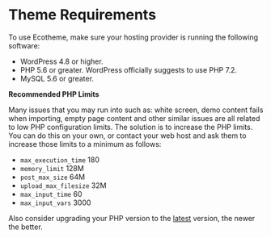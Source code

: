 # Theme Requirements

To use Ecotheme, make sure your hosting provider is running the following software:

- WordPress 4.8 or higher.
- PHP 5.6 or greater. WordPress officially suggests to use PHP 7.2.
- MySQL 5.6 or greater.

**Recommended PHP Limits**

Many issues that you may run into such as: white screen, demo content fails when importing, empty page content and other similar issues are all related to low PHP configuration limits. The solution is to increase the PHP limits. You can do this on your own, or contact your web host and ask them to increase those limits to a minimum as follows:

- `max_execution_time` 180
- `memory_limit` 128M
- `post_max_size` 64M
- `upload_max_filesize` 32M
- `max_input_time` 60
- `max_input_vars` 3000

Also consider upgrading your PHP version to the [latest](http://php.net/releases/) version, the newer the better.

